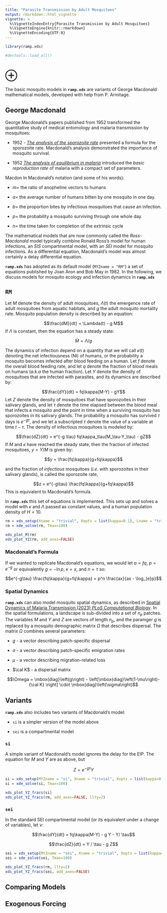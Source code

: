```yaml
---
title: "Parasite Transmission by Adult Mosquitoes"
output: rmarkdown::html_vignette
vignette: >
  %\VignetteIndexEntry{Parasite Transmission by Adult Mosquitoes}
  %\VignetteEngine{knitr::rmarkdown}
  %\VignetteEncoding{UTF-8}
---
```


```r
library(ramp.xds)
```

```r
#devtools::load_all()
```

# $\oplus$  

The basic mosquito models in **`ramp.xds`** are variants of George Macdonald mathematical models, developed with help from P. Armitage. 

## George Macdonald 

George Macdonald's papers published from 1952 transformed the quantitative study of medical entomology and malaria transmission by mosquitoes: 

+ 1952 - [*The analysis of the sporozoite rate*](https://pubmed.ncbi.nlm.nih.gov/14958825/) presented a formula for the sporozoite rate. Macdonald's analysis demonstrated the importance of mosquito survival.  

+ 1952 [*The analysis of equilibrium in malaria*](https://pubmed.ncbi.nlm.nih.gov/12995455/) introduced the *basic reproduction rate* of malaria with a compact set of parameters. 

Macdon
In Macdonald's notation (and some of his words): 

+ $m=$ the ratio of anopheline vectors to humans 

+ $a=$ the average number of humans bitten by one mosquito in one day. 

+ $b=$ the proportion bites by infectious mosquitoes that cause an infection.  

+ $p=$ the probability a mosquito surviving through one whole day.  

+ $n=$ the time taken for completion of the extrinsic cycle

The mathematical models that are now commonly called the *Ross-Macdonald* model typically combine Ronald Ross's model for human infections, an *SIS* compartmental model, with an *SEI* model for mosquito infections. As a differential equation, Macdonald's model was almost certainly a delay differential equation. 

**`ramp.xds`** has adopted as its default model (`MYZname = "RM"`) a set of equations published by Joan Aron and Bob May in 1982. In the following, we discuss models for mosquito ecology and infection dynamics in **`ramp.xds`** 

## `RM`

Let $M$ denote the density of adult mosquitoes, $\Lambda(t)$ the emergence rate of adult mosquitoes from aquatic habitats, and $g$ the adult mosquito mortality rate. Mosquito population density is described by an equation: 

$$\frac{dM}{dt} = \Lambda(t) - g M$$
If $\Lambda$ is constant, then the equation has a steady state: 

$$\bar M = \Lambda/g$$ 

The dynamics of infection depend on a quantity that we will call $\kappa(t)$ denoting the net infectiousness (NI) of humans, or the probability a mosquito becomes infected after blood feeding on a human. Let $f$ denote the overall blood feeding rate, and let $q$ denote the fraction of blood meals on humans (*a.k.a* the human fraction). Let $Y$ denote the density of mosquitoes that are infected with parasites, and its dynamics are described by: 

$$\frac{dY}{dt} = fq\kappa(M-Y) - gY$$
Let $Z$ denote the density of mosquitoes that have sporozoites in their salivary glands, and let $\tau$ denote the time elapsed between the blood meal that infects a mosquito and the point in time when a surviving mosquito has sporozoites in its salivary glands.  The probability a mosquito has survived $\tau$ days is $e^{-g\tau}$, and we let a subscripted $\tau$ denote the value of a variable at time $t-\tau.$ The density of infectious mosquitoes is modeled by:  

$$\frac{dZ}{dt} = e^{-g \tau} fq\kappa_\tau(M_\tau-Y_\tau) - gZ$$
If $M$ and $\kappa$ have reached the steady state, then the fraction of infected mosquitoes, $y=Y/M$ is given by:

$$y = \frac{fq\kappa}{g+fq\kappa}$$ 

and the fraction of *infectious* mosquitoes (*i.e.* with sporozoites in their salivary glands), is called the sporozoite rate,

$$z = e^{-g\tau} \frac{fq\kappa}{g+fq\kappa}$$ 
This is equivalent to Macdonald's formula. 

In **`ramp.xds`** this set of equations is implemented. This sets up and solves a model with $\kappa$ and $\Lambda$ passed as constant values, and a human population density of $H=10.$ 

```r
rm = xds_setup(Xname = "trivial", Xopts = list(kappa=0.1), Lname = "trivial", Lopts = list(Lambda=5), HPop=10)
rm = xde_solve(rm, Tmax=100)
```

```r
xds_plot_M(rm)
xds_plot_YZ(rm, add_axes=FALSE)
```




### Macdonald's Formula

If we wanted to replicate Macdonald's equations, we would let $a=fq$, $p = e^{-g}$ or equivalently $g = -\ln p$, $\kappa = x,$ and $n=\tau$ so: 

$$e^{-g\tau} \frac{fq\kappa}{g+fq\kappa} = p^n \frac{ax}{ax - \log_{e}p}$$

### Spatial Dynamics 

**`ramp.xds`** can also model mosquito spatial dynamics, as described in [Spatial Dynamics of Malaria Transmission (2023) *PLoS Computational Biology*](https://journals.plos.org/ploscompbiol/article?id=10.1371/journal.pcbi.1010684). In the spatial formulations, a landscape is sub-divided into a set of $n_p$ patches. The variables $M$ and $Y$ and $Z$ are vectors of length $n_p,$ and the paramger $g$ is replaced by a mosquito demographic matrix $\Omega$ that describes dispersal. The matrix $\Omega$ combines several parameters:

+ $g$ - a vector describing patch-specific dispersal

+ $\sigma$ - a vector describing patch-specific emigration rates 

+ $\mu$ - a vector describing migration-related loss 

+ $\cal K$ - a dispersal matrix

$$\Omega = \mbox{diag}\left(g\right) - \left[\mbox{diag}\left(1-\mu\right)-{\cal K} \right] \cdot
\mbox{diag}\left(\sigma\right)$$

## Variants 

**`ramp.xds`** also includes two variants of Macdonald's model:  

+ `si` is a simpler version of the model above 

+ `sei` is a compartmental model 


### `si`

A simple variant of Macdonald's model ignores the delay for the EIP. The equation for $M$ and $Y$ are as above, but 

$$Z = e^{-g\tau} Y$$ 
```r
si = xds_setup(MYZname = "si", Xname = "trivial", Xopts = list(kappa=0.1), Lname = "trivial", Lopts = list(Lambda=5), HPop=10)
si = xde_solve(si, Tmax=100)
```

```r
xds_plot_YZ_fracs(si)
xds_plot_YZ_fracs(rm, add_axes=FALSE, llty=2)
```


### `sei`

In the standard SEI compartmental model (or its equivalent under a change of variables), let $\nu$: 

$$\frac{dY}{dt} = fq\kappa(M-Y) - g Y - Y/ \tau$$

$$\frac{dZ}{dt} =  Y / \tau - g Z$$  

```r
sei = xds_setup(MYZname = "sei", Xname = "trivial", Xopts = list(kappa=0.1), Lname = "trivial", Lopts = list(Lambda=5), HPop=10)
sei = xde_solve(sei, Tmax=100)
```

```r
xds_plot_YZ_fracs(rm, llty=2)
xds_plot_YZ_fracs(sei, add_axes=FALSE)
```

## Comparing Models

## Exogenous Forcing

